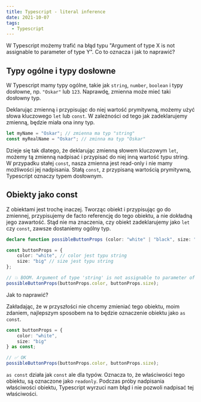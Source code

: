 ```yaml
---
title: Typescript - literal inference
date: 2021-10-07
tags:
  - Typescript
---
```



W Typescript możemy trafić na błąd typu "Argument of type X is not assignable to parameter of type Y".
Co to oznacza i jak to naprawić?

## Typy ogólne i typy dosłowne

W Typescript mamy typy ogólne, takie jak `string`, `number`, `boolean` i typy dosłowne, np. `"Oskar"` lub `123`.
Naprawdę, zmienna może mieć taki dosłowny typ.

Deklarując zmienną i przypisując do niej wartość prymitywną, możemy użyć słowa kluczowego `let` lub `const`.
W zależności od tego jak zadeklarujemy zmienną, będzie miała ona inny typ.

```ts
let myName = "Oskar"; // zmienna ma typ "string"
const myRealName = "Oskar"; // zminna ma typ "Oskar"
```

Dzieje się tak dlatego, że deklarując zmienną słowem kluczowym `let`, możemy tą zmienną nadpisać i przypisać do niej inną wartość typu string.
W przypadku stałej `const`, nasza zmienna jest read-only i nie mamy możliwości jej nadpisania.
Stałą `const`, z przypisaną wartością prymitywną, Typescript oznaczy typem dosłownym.

## Obiekty jako const

Z obiektami jest trochę inaczej.
Tworząc obiekt i przypisując go do zmiennej, przypisujemy de facto referencję do tego obiektu, a nie dokładną jego zawartość.
Stąd nie ma znaczenia, czy obiekt zadeklarujemy jako `let` czy `const`, zawsze dostaniemy ogólny typ.

```ts
declare function possibleButtonProps (color: "white" | "black", size: "big" | "small"): void;

const buttonProps = {
    color: "white", // color jest typu string
    size: "big" // size jest typu string
};

// 💥 BOOM. Argument of type 'string' is not assignable to parameter of type '"white" | "black"'
possibleButtonProps(buttonProps.color, buttonProps.size);
```

Jak to naprawić?

Zakładając, że w przyszłości nie chcemy zmieniać tego obiektu, moim zdaniem, najlepszym sposobem na to będzie oznaczenie obiektu jako `as const`.

```ts
const buttonProps = {
    color: "white",
    size: "big"
} as const;

// ✅ OK
possibleButtonProps(buttonProps.color, buttonProps.size);
```

`as const` działa jak `const` ale dla typów.
Oznacza to, że właściwości tego obiektu, są oznaczone jako `readonly`.
Podczas próby nadpisania właściwości obiektu, Typescript wyrzuci nam błąd i nie pozwoli nadpisać tej właściwości.

